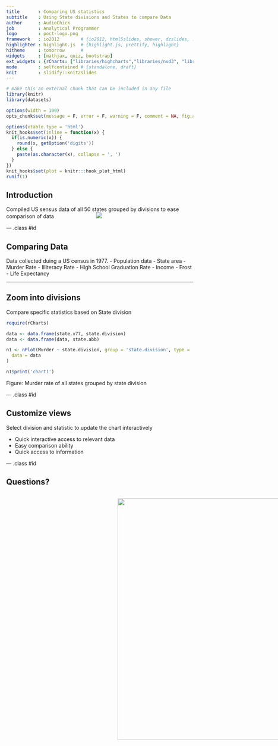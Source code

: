 ---
title       : Comparing US statistics
subtitle    : Using State divisions and States to compare Data
author      : AudioChick
job         : Analytical Programmer
logo        : poct-logo.png
framework   : io2012        # {io2012, html5slides, shower, dzslides, ...}
highlighter : highlight.js  # {highlight.js, prettify, highlight}
hitheme     : tomorrow      # 
widgets     : [mathjax, quiz, bootstrap]
ext_widgets : {rCharts: ["libraries/highcharts","libraries/nvd3", "libraries/morris", "libraries/leaflet", "libraries/rickshaw"]}
mode        : selfcontained # {standalone, draft}
knit        : slidify::knit2slides
---
```{r setup, cache = F, echo = F, message = F, warning = F, tidy = F, results='hide'}
# make this an external chunk that can be included in any file
library(knitr)
library(datasets)

options(width = 100)
opts_chunk$set(message = F, error = F, warning = F, comment = NA, fig.align = 'center', dpi = 100, tidy = F, cache.path = '.cache/', fig.path = 'fig/')

options(xtable.type = 'html')
knit_hooks$set(inline = function(x) {
  if(is.numeric(x)) {
    round(x, getOption('digits'))
  } else {
    paste(as.character(x), collapse = ', ')
  }
})
knit_hooks$set(plot = knitr:::hook_plot_html)
runif(1)
```

## Introduction
Compiled US sensus data of all 50 states grouped by divisions to ease comparison of data
<img src="assets/img/AAGRegionalDivisions.jpg" style="margin-top:0px;margin-left:110px;"/>


--- .class #id 

## Comparing Data
Data collected duing a US census in 1977.
  - Population data
  - State area
  - Murder Rate
  - Illiteracy Rate
  - High School Graduation Rate
  - Income
  - Frost
  - Life Expectancy
  

---
## Zoom into divisions
<p>Compare specific statistics based on State division</p>

```{r echo = F, results = 'asis'}
require(rCharts)

data <- data.frame(state.x77, state.division)
data <- data.frame(data, state.abb)

n1 <- nPlot(Murder ~ state.division, group = 'state.division', type = 'multiBarChart',
  data = data
)

n1$print('chart1')
```

Figure: Murder rate of all states grouped by state division

--- .class #id 

## Customize views
<p>Select division and statistic to update the chart interactively</p>
  - Quick interactive access to relevant data
  - Easy comparison ability
  - Quick access to information

--- .class #id 

## Questions?
<img src="assets/img/ask-the-right-questions.jpg" style="width: 650px;margin-left: 300px;margin-top: 14px;"/>

